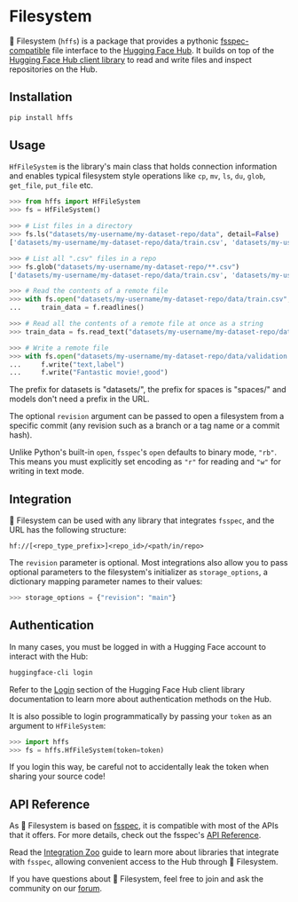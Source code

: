 # Filesystem

🤗 Filesystem (`hffs`) is a package that provides a pythonic [fsspec-compatible](https://filesystem-spec.readthedocs.io/en/latest/) file interface to the [Hugging Face Hub](https://huggingface.co/). It builds on top of the [Hugging Face Hub client library](https://huggingface.co/docs/huggingface_hub/index) to read and write files and inspect repositories on the Hub.

## Installation

```bash
pip install hffs
```

## Usage

`HfFileSystem` is the library's main class that holds connection information and enables typical filesystem style operations like `cp`, `mv`, `ls`, `du`, `glob`, `get_file`, `put_file` etc.

```python
>>> from hffs import HfFileSystem
>>> fs = HfFileSystem()

>>> # List files in a directory
>>> fs.ls("datasets/my-username/my-dataset-repo/data", detail=False)
['datasets/my-username/my-dataset-repo/data/train.csv', 'datasets/my-username/my-dataset-repo/data/test.csv']

>>> # List all ".csv" files in a repo
>>> fs.glob("datasets/my-username/my-dataset-repo/**.csv")
['datasets/my-username/my-dataset-repo/data/train.csv', 'datasets/my-username/my-dataset-repo/data/test.csv']

>>> # Read the contents of a remote file 
>>> with fs.open("datasets/my-username/my-dataset-repo/data/train.csv", "r") as f:
...     train_data = f.readlines()

>>> # Read all the contents of a remote file at once as a string
>>> train_data = fs.read_text("datasets/my-username/my-dataset-repo/data/train.csv")

>>> # Write a remote file
>>> with fs.open("datasets/my-username/my-dataset-repo/data/validation.csv", "w") as f:
...     f.write("text,label")
...     f.write("Fantastic movie!,good")
```

The prefix for datasets is "datasets/", the prefix for spaces is "spaces/" and models don't need a prefix in the URL.

The optional `revision` argument can be passed to open a filesystem from a specific commit (any revision such as a branch or a tag name or a commit hash).

Unlike Python's built-in `open`, `fsspec`'s `open` defaults to binary mode, `"rb"`. This means you must explicitly set encoding as `"r"` for reading and `"w"` for writing in text mode.

## Integration

🤗 Filesystem can be used with any library that integrates `fsspec`, and the URL has the following structure:

```
hf://[<repo_type_prefix>]<repo_id>/<path/in/repo>
```

The `revision` parameter is optional. Most integrations also allow you to pass optional parameters to the filesystem's initializer as `storage_options`, a dictionary mapping parameter names to their values:

```python
>>> storage_options = {"revision": "main"}
```

## Authentication

In many cases, you must be logged in with a Hugging Face account to interact with the Hub:

```bash
huggingface-cli login
```

Refer to the [Login](https://huggingface.co/docs/huggingface_hub/quick-start#login) section of the Hugging Face Hub client library documentation to learn more about authentication methods on the Hub. 

It is also possible to login programmatically by passing your `token` as an argument to `HfFileSystem`:

```python
>>> import hffs
>>> fs = hffs.HfFileSystem(token=token)
```

If you login this way, be careful not to accidentally leak the token when sharing your source code!

## API Reference

As 🤗 Filesystem is based on [fsspec](https://filesystem-spec.readthedocs.io/en/latest/), it is compatible with most of the APIs that it offers. For more details, check out the fsspec's [API Reference](https://filesystem-spec.readthedocs.io/en/latest/api.html#fsspec.spec.AbstractFileSystem).


Read the [Integration Zoo](integration_zoo) guide to learn more about libraries that integrate with `fsspec`, allowing convenient access to the Hub through 🤗 Filesystem.

If you have questions about 🤗 Filesystem, feel free to join and ask the community on our [forum](https://discuss.huggingface.co/).

